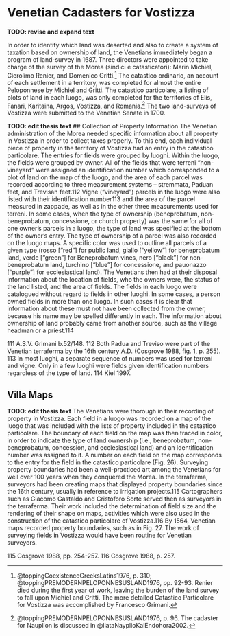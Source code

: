 # Venetian Cadasters for Vostizza {#cadasters}

**TODO: revise and expand text**

In order to identify which land was deserted and also to create a system of taxation based on ownership of land, the Venetians immediately began a program of land-survey in 1687. Three directors were appointed to take charge of the survey of the Morea (sindici e catasticatori): Marin Michiel, Gierolimo Renier, and Domenico Gritti.^[@toppingCoexistenceGreeksLatins1976, p. 310; @toppingPREMODERNPELOPONNESUSLAND1976, pp. 92-93. Renier died during the first year of work, leaving the burden of the land survey to fall upon Michiel and Gritti. The more detailed Catastico Particolare for Vostizza was accomplished by Francesco Grimani.] The catastico ordinario, an account of each settlement in a territory, was completed for almost the entire Peloponnese by Michiel and Gritti. The catastico particolare, a listing of plots of land in each luogo, was only completed for the territories of Elis, Fanari, Karitaina, Argos, Vostizza, and Romania.^[@toppingPREMODERNPELOPONNESUSLAND1976, p. 96. The cadaster for Nauplion is discussed in @liataNayplioKaiEndohora2002.] The two land-surveys of Vostizza were submitted to the Venetian Senate in 1700.

**TODO: edit thesis text**
## Collection of Property Information
The Venetian administration of the Morea needed specific information about all property in Vostizza in order to collect taxes properly. To this end, each individual piece of property in the territory of Vostizza had an entry in the catastico particolare. The entries for fields were grouped by luoghi. Within the luogo, the fields were grouped by owner. All of the fields that were terreni “non-vineyard” were assigned an identification number which corresponded to a plot of land on the map of the luogo, and the area of each parcel was recorded according to three measurement systems – stremmata, Paduan feet, and Trevisan feet.112 Vigne (“vineyard”) parcels in the luogo were also listed with their identification number113 and the area of the parcel measured in zappade, as well as in the other three measurements used for terreni. In some cases, when the type of ownership (beneprobatum, non-beneprobatum, concessione, or church property) was the same for all of one owner’s parcels in a luogo, the type of land was specified at the bottom of the owner’s entry. The type of ownership of a parcel was also recorded on the luogo maps. A specific color was used to outline all parcels of a given type (rosso [“red”] for public land, giallo [“yellow”] for beneprobatum land, verde [“green”] for Beneprobatum vines, nero [“black”] for non-beneprobatum land, turchino [“blue”] for concessione, and pauonazzo [“purple”] for ecclesiastical land). The Venetians then had at their disposal information about the location of fields, who the owners were, the status of the land listed, and the area of fields.
The fields in each luogo were catalogued without regard to fields in other luoghi. In some cases, a person owned fields in more than one luogo. In such cases it is clear that information about these must not have been collected from the owner, because his name may be spelled differently in each. The information about ownership of land probably came from another source, such as the village headman or a priest.114


111 A.S.V. Grimani b.52/148.
112 Both Padua and Treviso were part of the Venetian terraferma by the 16th century A.D. (Cosgrove 1988, fig. 1, p. 255).
113 In most luoghi, a separate sequence of numbers was used for terreni and vigne. Only in a few luoghi were fields given identification numbers regardless of the type of land.
114 Kiel 1997.

## Villa Maps
**TODO: edit thesis text**
The Venetians were thorough in their recording of property in Vostizza. Each field in a luogo was recorded on a map of the luogo that was included with the lists of property included in the catastico particolare. The boundary of each field on the map was then traced in color, in order to indicate the type of land ownership (i.e., beneprobatum, non- beneprobatum, concession, and ecclesiastical land) and an identification number was assigned to it. A number on each field on the map corresponds to the entry for the field in the catastico particolare (Fig. 26).
Surveying property boundaries had been a well-practiced art among the Venetians for well over 100 years when they conquered the Morea. In the terraferma, surveyors had been creating maps that displayed property boundaries since the 16th century, usually in reference to irrigation projects.115 Cartographers such as Giacomo Gastaldo and Cristoforo Sorte served then as surveyors in the terraferma. Their work included the determination of field size and the rendering of their shape on maps, activities which were also used in the construction of the catastico particolare of Vostizza.116 By 1564, Venetian maps recorded property boundaries, such as in Fig. 27. The work of surveying fields in Vostizza would have been routine for Venetian surveyors.

115 Cosgrove 1988, pp. 254-257.
116 Cosgrove 1988, p. 257.
